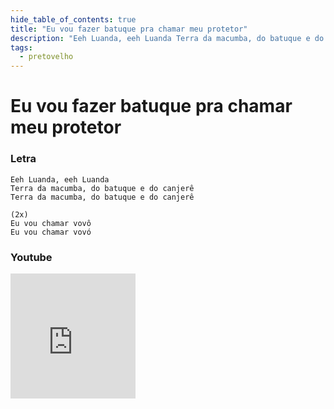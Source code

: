 ```yaml
---
hide_table_of_contents: true
title: "Eu vou fazer batuque pra chamar meu protetor"
description: "Eeh Luanda, eeh Luanda Terra da macumba, do batuque e do canjerê Terra da macumba, do batuque e do canjerê Eu vou chamar vovô Eu vou chamar vovó"
tags:
  - pretovelho
---
```


# Eu vou fazer batuque pra chamar meu protetor

### Letra

```text
Eeh Luanda, eeh Luanda
Terra da macumba, do batuque e do canjerê
Terra da macumba, do batuque e do canjerê

(2x)
Eu vou chamar vovô
Eu vou chamar vovó
```

### Youtube

<iframe
  width="200"
  height="200"
  src="https://www.youtube.com/embed/IknJLFvbRhg"
  title="YouTube video player"
  frameborder="0"
  allow="accelerometer; autoplay; clipboard-write; encrypted-media; gyroscope; picture-in-picture; web-share"
  referrerpolicy="strict-origin-when-cross-origin"
  allowfullscreen
></iframe>